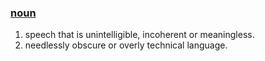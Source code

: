 ===[[noun]]===
#speech that is unintelligible, incoherent or meaningless.
#needlessly obscure or overly technical language.